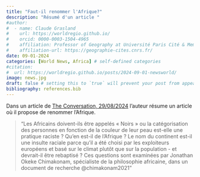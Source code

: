 ```yaml
---
title: "Faut-il renommer l'Afrique?"
description: "Résumé d'un article "
#author:
#  - name: Claude Grasland
#    url: https://worldregio.github.io/
#    orcid: 0000-0003-1504-4965
#    affiliation: Professor of Geography at Université Paris Cité & Member of UMR 8504 Géographie-cités
#    affiliation-url: https://geographie-cites.cnrs.fr/
date: 09-01-2024
categories: [World News, Africa] # self-defined categories
#citation: 
#  url: https://worldregio.github.io/posts/2024-09-01-newsworld/ 
image: news.jpg
draft: false # setting this to `true` will prevent your post from appearing on your listing page until you're ready!
bibliography: references.bib
---
```


Dans un article de [The Conversation, 29/08/2024](https://theconversation.com/is-africa-a-racial-slur-and-should-the-continent-be-renamed-234740) l'auteur résume un article où il propose de renommer l'Afrique.

> "Les Africains doivent-ils être appelés « Noirs » ou la catégorisation des personnes en fonction de la couleur de leur peau est-elle une pratique raciste ? Qu'en est-il de l'Afrique ? Le nom du continent est-il une insulte raciale parce qu'il a été choisi par les exploiteurs européens et basé sur le climat plutôt que sur la population - et devrait-il être rebaptisé ? Ces questions sont examinées par Jonathan Okeke Chimakonam, spécialiste de la philosophie africaine, dans un document de recherche @chimakonam2021"
